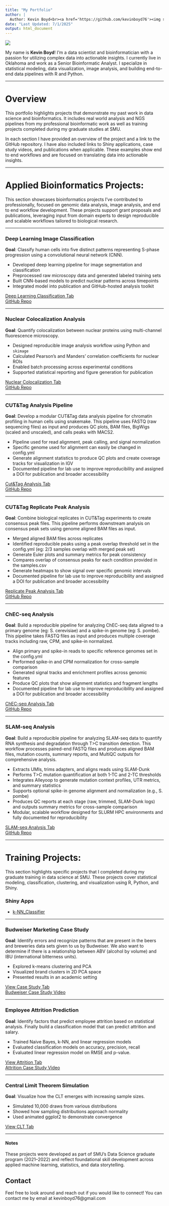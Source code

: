 ```yaml
---
title: "My Portfolio"
author: |
  Author: Kevin Boyd<br><a href='https://github.com/kevinboyd76'><img src='https://img.shields.io/badge/GitHub-kevinboyd76-181717?logo=github&style=flat&logoColor=white' alt='GitHub Badge'></a>
date: "Last Updated: 7/1/2025"
output: html_document
---
```


![](images/hello_world.jpg)  

My name is **Kevin Boyd**! I'm a data scientist and bioinformatician with a passion for utilizing complex data into actionable insights. I currently live in Oklahoma and work as a Senior Bioinformatic Analyst. I specialize in statistical modeling, data visualization, image analysis, and building end-to-end data pipelines with R and Python.

 ---

# Overview  

This portfolio highlights projects that demonstrate my past work in data science and bioinformatics. It includes real world analysis and NGS pipelines from my professional bioinformatic work as well as training projects completed during my graduate studies at SMU.

In each section I have provided an overview of the project and a link to the GitHub repository. I have also included links to Shiny applications, case study videos, and publications when applicable. These examples show end to end workflows and are focused on translating data into actionable insights.

 ---

# Applied Bioinformatics Projects:  

This section showcases bioinformatics projects I’ve contributed to professionally, focused on genomic data analysis, image analysis, and end to end workflow development. These projects support grant proposals and publications, leveraging input from domain experts to design reproducible and scalable workflows tailored to biological research.  

 ---

### Deep Learning Image Classification

**Goal**: Classify human cells into five distinct patterns representing S-phase progression using a convolutional neural network (CNN).  

- Developed deep learning pipeline for image segmentation and classification  
- Preprocessed raw microscopy data and generated labeled training sets  
- Built CNN-based models to predict nuclear patterns across timepoints  
- Integrated model into publication and GitHub-hosted analysis toolkit  

[Deep Learning Classification Tab](DeepLearning_CellStageClassification.html)  
[GitHub Repo](https://github.com/kevinboyd76/Automated_S-phase_Image_Classification)

 ---

### Nuclear Colocalization Analysis

**Goal**: Quantify colocalization between nuclear proteins using multi-channel fluorescence microscopy.

- Designed reproducible image analysis workflow using Python and `skimage`  
- Calculated Pearson’s and Manders’ correlation coefficients for nuclear ROIs  
- Enabled batch processing across experimental conditions  
- Supported statistical reporting and figure generation for publication  

[Nuclear Colocalization Tab](Nuclear_Colocalization.html)  
[GitHub Repo](https://github.com/CS-Cobre-Help/Nuclear_Colocalization)

 ---

### CUT&Tag Analysis Pipeline

**Goal**: Develop a modular CUT&Tag data analysis pipeline for chromatin profiling in human cells using snakemake. This pipeline uses FASTQ (raw sequencing files) as input and produces QC plots, BAM files, BigWigs (scaled and unscaled), and calls peaks with MACS2.  

- Pipeline used for read alignment, peak calling, and signal normalization 
- Specific genome used for alignment can easily be changed in config.yml
- Generate alignment statistics to produce QC plots and create coverage tracks for visualization in IGV  
- Documented pipeline for lab use to improve reproducibility and assigned a DOI for publication and broader accessibility

[Cut&Tag Analysis Tab](CutandTagAnalysis.html)  
[GitHub Repo](https://github.com/JK-Cobre-Help/CutandTag_Analysis_Snakemake)

 ---

### CUT&Tag Replicate Peak Analysis

**Goal**: Combine biological replicates in CUT&Tag experiments to create consensus peak files. This pipeline performs downstream analysis on consensus peak sets using genome aligned BAM files as input.

- Merged aligned BAM files across replicates  
- Identified reproducible peaks using a peak overlap threshold set in the config.yml (eg: 2/3 samples overlap with merged peak set)   
- Generate Euler plots and summary metrics for peak consistency  
- Compares overlap of consensus peaks for each condition provided in the samples.csv   
- Generate heatmaps to show signal over specific genomic intervals   
- Documented pipeline for lab use to improve reproducibility and assigned a DOI for publication and broader accessibility  

[Replicate Peak Analysis Tab](ReplicatePeakAnalysis.html)  
[GitHub Repo](https://github.com/JK-Cobre-Help/CutandTag_ReplicatePeak_Analysis)

 ---

### ChEC-seq Analysis

**Goal**: Build a reproducible pipeline for analyzing ChEC-seq data aligned to a primary genome (eg: S. cerevisiae) and a spike-in genome (eg: S. pombe). This pipeline takes FASTQ files as input and produces multiple coverage tracks including raw, CPM, and spike-in normalized.  

- Align primary and spike-in reads to specific reference genomes set in the config.yml   
- Performed spike-in and CPM normalization for cross-sample comparison  
- Generated signal tracks and enrichment profiles across genomic features  
- Produce QC plots that show alignment statistics and fragment lengths  
- Documented pipeline for lab use to improve reproducibility and assigned a DOI for publication and broader accessibility  

[ChEC-seq Analysis Tab](ChEC-seq_Analysis.html)  
[GitHub Repo](https://github.com/DonczewLab/ChEC-Seq_Analysis)

 ---

### SLAM-seq Analysis

**Goal**: Build a reproducible pipeline for analyzing SLAM-seq data to quantify RNA synthesis and degradation through T>C transition detection. This workflow processes paired-end FASTQ files and produces aligned BAM files, mutation counts, summary reports, and MultiQC outputs for comprehensive analysis.

- Extracts UMIs, trims adapters, and aligns reads using SLAM-Dunk  
- Performs T>C mutation quantification at both 1-TC and 2-TC thresholds  
- Integrates Alleyoop to generate mutation context profiles, UTR metrics, and summary statistics  
- Supports optional spike-in genome alignment and normalization (e.g., S. pombe)  
- Produces QC reports at each stage (raw, trimmed, SLAM-Dunk logs) and outputs summary metrics for cross-sample comparison  
- Modular, scalable workflow designed for SLURM HPC environments and fully documented for reproducibility  

[SLAM-seq Analysis Tab](SLAM-seq_Analysis.html)  
[GitHub Repo](https://github.com/DonczewLab/SLAM-Seq_Analysis)

 ---

# Training Projects:  

This section highlights specific projects that I completed during my graduate training in data science at SMU. These projects cover statistical modeling, classification, clustering, and visualization using R, Python, and Shiny.

### Shiny Apps
- [k-NN_Classifier](https://kevinboyd76.shinyapps.io/k-NN_Classifier/)

 ---

### Budweiser Marketing Case Study

**Goal**:  Identify errors and recognize patterns that are present in the beers and breweries data sets given to us by Budweiser. We also want to determine if there is a relationship between ABV (alcohol by volume) and IBU (international bitterness units).

- Explored k-means clustering and PCA
- Visualized brand clusters in 2D PCA space
- Presented results in an academic setting  

[View Case Study Tab](DDS_Project1.html)  
[Budweiser Case Study Video](https://youtu.be/fjBUYcG8ZlI)  

 ---

### Employee Attrition Prediction

**Goal**: Identify factors that predict employee attrition based on statistical analysis. Finally build a classification model that can predict attrition and salary.

- Trained Naive Bayes, k-NN, and linear regression models
- Evaluated classification models on accuracy, precision, recall
- Evaluated linear regression model on RMSE and p-value.  

[View Attrition Tab](DDS_Project2_Final.html)  
[Attrition Case Study Video](https://youtu.be/MuLEzt19qhw)  

 ---

### Central Limit Theorem Simulation

**Goal**: Visualize how the CLT emerges with increasing sample sizes.

- Simulated 10,000 draws from various distributions
- Showed how sampling distributions approach normality
- Used animated ggplot2 to demonstrate convergence  

[View CLT Tab](CLT2.html)

 ---

#### Notes

These projects were developed as part of SMU's Data Science graduate program (2021–2022) and reflect foundational skill development across applied machine learning, statistics, and data storytelling.

## Contact
Feel free to look around and reach out if you would like to connect! You can contact me by email at kevinboyd76@gmail.com